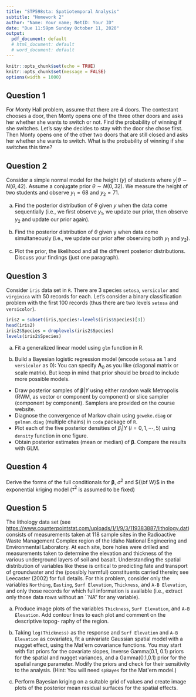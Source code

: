 ```yaml
---
title: "STP598sta: Spatiotemporal Analysis"
subtitle: "Homework 2"
author: "Name: Your name; NetID: Your ID"
date: "Due 11:59pm Sunday October 11, 2020"
output:
  pdf_document: default
  # html_document: default
  # word_document: default
---
```


```r
knitr::opts_chunk$set(echo = TRUE)
knitr::opts_chunk$set(message = FALSE)
options(width = 1000)
```

## Question 1

For Monty Hall problem, assume that there are 4 doors. The contestant chooses a door, then Monty opens one of the three other doors and asks her whether she wants to switch or not. Find the probability of winning if she switches. Let's say she decides to stay with the door she chose first. Then Monty opens one of the other two doors that are still closed and asks her whether she wants to switch. What is the probability of winning if she switches this time?



## Question 2

Consider a simple normal model for the height $(y)$ of students where $y|\theta \sim N(\theta,42)$. Assume a conjugate prior $\theta \sim N(0,32)$. We measure the height of two students and observe $y_1 = 68$ and $y_2 = 71$.

(a) Find the posterior distribution of $\theta$ given $y$ when the data come sequentially (i.e., we first observe $y_1$, we update our prior, then observe $y_2$ and update our prior again).

(b) Find the posterior distribution of $\theta$ given y when data come simultaneously (i.e., we update our prior after observing both $y_1$ and $y_2$).

(c) Plot the prior, the likelihood and all the different posterior distributions. Discuss your findings (just one paragraph).


## Question 3

Consider `iris` data set in `R`. There are 3 species `setosa`, `versicolor` and `virginica` with 50 records for each. Let's consider a binary classification problem with the first 100 records (thus there are two levels `setosa` and `versicolor`).

```r
iris2 = subset(iris,Species!=levels(iris$Species)[3])
head(iris2)
iris2$Species = droplevels(iris2$Species)
levels(iris2$Species)
```

(a) Fit a generalized linear model using `glm` function in R.

(b) Build a Bayesian logistic regression model (encode `setosa` as 1 and `versicolor` as 0):
\begin{align*}
P[y=1] &= \frac{\exp(X\boldsymbol{\beta})}{1+\exp(X\beta)} \\
\boldsymbol{\beta} &\sim N({\bf 0}, \boldsymbol{\Lambda}_0)
\end{align*}
You can specify $\boldsymbol{\Lambda}_0$ as you like (diagonal matrix or scale matrix). But keep in mind that prior should be broad to include more possible models.

- Draw posterior samples of $\boldsymbol{\beta}|Y$ using either random walk Metropolis (RWM, as vector or component by component) or slice sampler (component by component). Samplers are provided on the course website.
- Diagnose the convergence of Markov chain using `geweke.diag` or `gelman.diag` (multiple chains) in `coda` package of `R`.
- Plot each of the five posterior densities of $\beta_i|Y$ ($i=0,1,\cdots,5$) using `density` function in one figure.
- Obtain posterior estimates (mean or median) of $\boldsymbol{\beta}$. Compare the results with GLM.


## Question 4

Derive the forms of the full conditionals for $\boldsymbol{\beta}$, $\sigma^2$ and ${\bf W}$ in the exponential kriging model ($\tau^2$ is assumed to be fixed)

\begin{align*}
{\bf Y} | \boldsymbol{\theta}, {\bf W}  &\sim N(X\boldsymbol{\beta}+{\bf W}, \tau^2 I) \\
{\bf W} | \sigma^2, \phi &\sim N({\bf 0}, \sigma^2 H(\phi) ) \\
p(\boldsymbol{\beta}, \sigma^2, \phi) &\propto \frac{p(\phi)}{(\sigma^2)^\alpha}
\end{align*}

## Question 5

The lithology data set (see [https://www.counterpointstat.com/uploads/1/1/9/3/119383887/lithology.dat](https://www.counterpointstat.com/uploads/1/1/9/3/119383887/lithology.dat)) consists of measurements taken at 118 sample sites in the Radioactive Waste Management Complex region of the Idaho National Engineering and Environmental Laboratory. At each site, bore holes were drilled and measurements taken to determine the elevation and thickness of the various underground layers of soil and basalt. Understanding the spatial distribution of variables like these is critical to predicting fate and transport of groundwater and the (possibly harmful) constituents carried therein; see Leecaster (2002) for full details. For this problem, consider only the variables `Northing`, `Easting`, `Surf Elevation`, `Thickness`, and `A-B Elevation`, and only those records for which full information is available (i.e., extract only those data rows without an ``NA" for any variable).

(a) Produce image plots of the variables `Thickness`, `Surf Elevation`, and `A-B Elevation`. Add contour lines to each plot and comment on the descriptive topog- raphy of the region.

(b) Taking `log(Thickness)` as the response and `Surf Elevation` and `A-B Elevation` as covariates, fit a univariate Gaussian spatial model with a nugget effect, using the Mat\'ern covariance functions. 
You may start with flat priors for the covariate slopes, Inverse Gamma(0.1, 0.1) priors for the spatial and nugget variances, and a Gamma(0.1,0.1) prior for the spatial range parameter. Modify the priors and check for their sensitivity to the analysis. (Hint: You will need `spBayes` for the Mat\'ern model.)

(c) Perform Bayesian kriging on a suitable grid of values and create image plots of the posterior mean residual surfaces for the spatial effects.